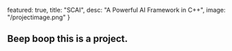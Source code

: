   featured: true,
  title: "SCAI",
  desc: "A Powerful AI Framework in C++",
  image: "/projectimage.png"
}



## Beep boop this is a project.
